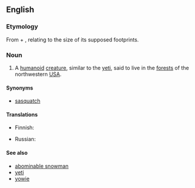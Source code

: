 ==English==
{{wikipedia}}

===Etymology===
From {{term|big}} + {{term|foot}}, relating to the size of its supposed footprints.

===Noun===
{{en-noun}}

# {{context|US|cryptozoology}} A [[humanoid]] [[creature]], similar to the [[yeti]], said to live in the [[forest]]s of the northwestern [[USA]].

====Synonyms====
*[[sasquatch]]

====Translations====
{{trans-top|unidentified yeti-like animal}}
*Finnish: {{t|fi|Isojalka}}
{{trans-mid}}
*Russian: {{t|ru|бигфут|tr=bigfút|m}}
{{trans-bottom}}

====See also====
*[[abominable snowman]]
*[[yeti]]
*[[yowie]]
